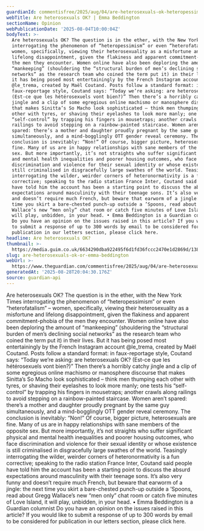 ```yaml
---
guardianId: commentisfree/2025/aug/04/are-heterosexuals-ok-heteropessimism
webTitle: Are heterosexuals OK? | Emma Beddington
sectionName: Opinion
webPublicationDate: '2025-08-04T10:00:04Z'
bodyText: >-
  Are heterosexuals OK? The question is in the ether, with the New York Times
  interrogating the phenomenon of “heteropessimism” or even “heterofatalism” –
  women, specifically, viewing their heterosexuality as a misfortune and
  lifelong disappointment, given the flakiness and apparent commitment-phobia of
  the men they encounter. Women online have also been deploring the amount of
  “mankeeping” (shouldering the “structural burden of men’s declining social
  networks” as the research team who coined the term put it) in their lives. But
  it has being posed most entertainingly by the French Instagram account
  @le_trema, created by Maël Coutand. Posts follow a standard format: in
  faux-reportage style, Coutand says: “Today we’re asking: are heterosexuals OK?
  (Est-ce que les hétérosexuels vont bien?)” Then there’s a horribly catchy
  jingle and a clip of some egregious online machismo or manosphere discourse
  that makes Sinitta’s So Macho look sophisticated – think men thumping each
  other with tyres, or shaving their eyelashes to look more manly; one tests his
  “self-control” by trapping his fingers in mousetraps; another crawls along
  railings to avoid stepping on a rainbow-painted staircase. Women aren’t
  spared: there’s a mother and daughter proudly pregnant by the same guy
  simultaneously, and a mind-bogglingly OTT gender reveal ceremony. The
  conclusion is inevitably: “Non!” Of course, bigger picture, heterosexuals are
  fine. Many of us are in happy relationships with sane members of the opposite
  sex. But more importantly, it’s not straights who suffer significant physical
  and mental health inequalities and poorer housing outcomes, who face
  discrimination and violence for their sexual identity or whose existence is
  still criminalised in disgracefully large swathes of the world. Teasingly
  interrogating the wilder, weirder corners of heteronormativity is a fun
  corrective; speaking to the radio station France Inter, Coutand said people
  have told him the account has been a starting point to discuss the absurd
  expectations around masculinity with their teenage sons. It’s also very funny
  and doesn’t require much French, but beware that earworm of a jingle: the next
  time you skirt a bare-chested punch-up outside a ’Spoons, read about Gregg
  Wallace’s new “men only” chat room or catch five minutes of Love Island, it
  will play, unbidden, in your head. • Emma Beddington is a Guardian columnist
  Do you have an opinion on the issues raised in this article? If you would like
  to submit a response of up to 300 words by email to be considered for
  publication in our letters section, please click here.
headline: Are heterosexuals OK?
thumbnail: >-
  https://media.guim.co.uk/6634290dba922495f6d1fd36fccc2470e1d2869d/138_0_6852_5482/500.jpg
slug: are-heterosexuals-ok-or-emma-beddington
webUrl: >-
  https://www.theguardian.com/commentisfree/2025/aug/04/are-heterosexuals-ok-heteropessimism
generatedAt: '2025-08-28T20:04:30.176Z'
source: guardian-api
---
```

Are heterosexuals OK? The question is in the ether, with the New York Times interrogating the phenomenon of “heteropessimism” or even “heterofatalism” – women, specifically, viewing their heterosexuality as a misfortune and lifelong disappointment, given the flakiness and apparent commitment-phobia of the men they encounter. Women online have also been deploring the amount of “mankeeping” (shouldering the “structural burden of men’s declining social networks” as the research team who coined the term put it) in their lives. But it has being posed most entertainingly by the French Instagram account @le_trema, created by Maël Coutand. Posts follow a standard format: in faux-reportage style, Coutand says: “Today we’re asking: are heterosexuals OK? (Est-ce que les hétérosexuels vont bien?)” Then there’s a horribly catchy jingle and a clip of some egregious online machismo or manosphere discourse that makes Sinitta’s So Macho look sophisticated – think men thumping each other with tyres, or shaving their eyelashes to look more manly; one tests his “self-control” by trapping his fingers in mousetraps; another crawls along railings to avoid stepping on a rainbow-painted staircase. Women aren’t spared: there’s a mother and daughter proudly pregnant by the same guy simultaneously, and a mind-bogglingly OTT gender reveal ceremony. The conclusion is inevitably: “Non!” Of course, bigger picture, heterosexuals are fine. Many of us are in happy relationships with sane members of the opposite sex. But more importantly, it’s not straights who suffer significant physical and mental health inequalities and poorer housing outcomes, who face discrimination and violence for their sexual identity or whose existence is still criminalised in disgracefully large swathes of the world. Teasingly interrogating the wilder, weirder corners of heteronormativity is a fun corrective; speaking to the radio station France Inter, Coutand said people have told him the account has been a starting point to discuss the absurd expectations around masculinity with their teenage sons. It’s also very funny and doesn’t require much French, but beware that earworm of a jingle: the next time you skirt a bare-chested punch-up outside a ’Spoons, read about Gregg Wallace’s new “men only” chat room or catch five minutes of Love Island, it will play, unbidden, in your head. • Emma Beddington is a Guardian columnist Do you have an opinion on the issues raised in this article? If you would like to submit a response of up to 300 words by email to be considered for publication in our letters section, please click here.
